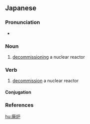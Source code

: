==Japanese==
{{ja-kanjitab|はい|ろ|yomi=on}}

===Pronunciation===
* {{ja-pron|はいろ|y=o|acc=0|acc_ref=NHK}}

===Noun===
{{ja-noun|はいろ}}

# [[decommissioning]] a nuclear reactor

===Verb===
{{ja-verb-suru|tr=trans|はいろ}}

# [[decommission]] a nuclear reactor

====Conjugation====
{{ja-suru|はいろ}}

===References===
<references/>

[[hu:廃炉]]